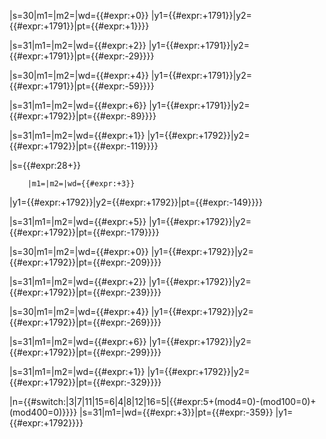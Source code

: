 {{Republican Calendar/month|tD={{{tD|9:99:99}}}|t={{{t|23:59:59}}}|y={{{y|1}}}|m=1|dc=1|md={{#expr:{{{md|21}}}+0}}
|s=30|m1={{GregMonthName| 9}}|m2={{GregMonthName|10}}|wd={{#expr:{{{wd|6}}}+0}}
|y1={{#expr:{{{y|1}}}+1791}}|y2={{#expr:{{{y|1}}}+1791}}|pt={{#expr:{{{dnr|1}}}+1}}}}

{{Republican Calendar/month|tD={{{tD|9:99:99}}}|t={{{t|23:59:59}}}|y={{{y|1}}}|m=2|dc=4|md={{#expr:{{{md|21}}}+0}}
|s=31|m1={{GregMonthName|10}}|m2={{GregMonthName|11}}|wd={{#expr:{{{wd|6}}}+2}}
|y1={{#expr:{{{y|1}}}+1791}}|y2={{#expr:{{{y|1}}}+1791}}|pt={{#expr:{{{dnr|1}}}-29}}}}

{{Republican Calendar/month|tD={{{tD|9:99:99}}}|t={{{t|23:59:59}}}|y={{{y|1}}}|m=3|dc=7|md={{#expr:{{{md|21}}}-1}}
|s=30|m1={{GregMonthName|11}}|m2={{GregMonthName|0}}|wd={{#expr:{{{wd|6}}}+4}}
|y1={{#expr:{{{y|1}}}+1791}}|y2={{#expr:{{{y|1}}}+1791}}|pt={{#expr:{{{dnr|1}}}-59}}}}

{{Republican Calendar/month|tD={{{tD|9:99:99}}}|t={{{t|23:59:59}}}|y={{{y|1}}}|m=4|dc=10|md={{#expr:{{{md|21}}}-1}}
|s=31|m1={{GregMonthName| 0}}|m2={{GregMonthName|1}}|wd={{#expr:{{{wd|6}}}+6}}
|y1={{#expr:{{{y|1}}}+1791}}|y2={{#expr:{{{y|1}}}+1792}}|pt={{#expr:{{{dnr|1}}}-89}}}}

{{Republican Calendar/month|tD={{{tD|9:99:99}}}|t={{{t|23:59:59}}}|y={{{y|1}}}|m=5|dc=13|md={{#expr:{{{md|21}}}-2}}
|s=31|m1={{GregMonthName|1}}|m2={{GregMonthName|2}}|wd={{#expr:{{{wd|6}}}+1}}
|y1={{#expr:{{{y|1}}}+1792}}|y2={{#expr:{{{y|1}}}+1792}}|pt={{#expr:{{{dnr|1}}}-119}}}}

{{Republican Calendar/month|tD={{{tD|9:99:99}}}|t={{{t|23:59:59}}}|y={{{y|1}}}|m=6|dc=16|md={{#expr:{{{md|21}}}-3}}
|s={{#expr:28+{{{sj|1}}}}}
     |m1={{GregMonthName|2}}|m2={{GregMonthName|3}}|wd={{#expr:{{{wd|6}}}+3}}
|y1={{#expr:{{{y|1}}}+1792}}|y2={{#expr:{{{y|1}}}+1792}}|pt={{#expr:{{{dnr|1}}}-149}}}}

{{Republican Calendar/month|tD={{{tD|9:99:99}}}|t={{{t|23:59:59}}}|y={{{y|1}}}|m=7|dc=19|md={{#expr:{{{md|21}}}-{{{sj|1}}}-1}}
|s=31|m1={{GregMonthName|3}}|m2={{GregMonthName|4}}|wd={{#expr:{{{wd|6}}}+5}}
|y1={{#expr:{{{y|1}}}+1792}}|y2={{#expr:{{{y|1}}}+1792}}|pt={{#expr:{{{dnr|1}}}-179}}}}

{{Republican Calendar/month|tD={{{tD|9:99:99}}}|t={{{t|23:59:59}}}|y={{{y|1}}}|m=8|dc=22|md={{#expr:{{{md|21}}}-{{{sj|1}}}-2}}
|s=30|m1={{GregMonthName|4}}|m2={{GregMonthName|5}}|wd={{#expr:{{{wd|6}}}+0}}
|y1={{#expr:{{{y|1}}}+1792}}|y2={{#expr:{{{y|1}}}+1792}}|pt={{#expr:{{{dnr|1}}}-209}}}}

{{Republican Calendar/month|tD={{{tD|9:99:99}}}|t={{{t|23:59:59}}}|y={{{y|1}}}|m=9|dc=25|md={{#expr:{{{md|21}}}-{{{sj|1}}}-2}}
|s=31|m1={{GregMonthName|5}}|m2={{GregMonthName|6}}|wd={{#expr:{{{wd|6}}}+2}}
|y1={{#expr:{{{y|1}}}+1792}}|y2={{#expr:{{{y|1}}}+1792}}|pt={{#expr:{{{dnr|1}}}-239}}}}

{{Republican Calendar/month|tD={{{tD|9:99:99}}}|t={{{t|23:59:59}}}|y={{{y|1}}}|m=10|dc=28|md={{#expr:{{{md|21}}}-{{{sj|1}}}-3}}
|s=30|m1={{GregMonthName|6}}|m2={{GregMonthName|7}}|wd={{#expr:{{{wd|6}}}+4}}
|y1={{#expr:{{{y|1}}}+1792}}|y2={{#expr:{{{y|1}}}+1792}}|pt={{#expr:{{{dnr|1}}}-269}}}}

{{Republican Calendar/month|tD={{{tD|9:99:99}}}|t={{{t|23:59:59}}}|y={{{y|1}}}|m=11|dc=31|md={{#expr:{{{md|21}}}-{{{sj|1}}}-3}}
|s=31|m1={{GregMonthName|7}}|m2={{GregMonthName|8}}|wd={{#expr:{{{wd|6}}}+6}}
|y1={{#expr:{{{y|1}}}+1792}}|y2={{#expr:{{{y|1}}}+1792}}|pt={{#expr:{{{dnr|1}}}-299}}}}

{{Republican Calendar/month|tD={{{tD|9:99:99}}}|t={{{t|23:59:59}}}|y={{{y|1}}}|m=12|dc=34|md={{#expr:{{{md|21}}}-{{{sj|1}}}-4}}
|s=31|m1={{GregMonthName|8}}|m2={{GregMonthName|9}}|wd={{#expr:{{{wd|6}}}+1}}
|y1={{#expr:{{{y|1}}}+1792}}|y2={{#expr:{{{y|1}}}+1792}}|pt={{#expr:{{{dnr|1}}}-329}}}}

{{JoursComplement|tD={{{tD|9:99:99}}}|t={{{t|23:59:59}}}|y={{{y|1}}}|md={{#expr:{{{md|21}}}-{{{sj|1}}}-5}}
|n={{#switch:{{{y|1}}}|3|7|11|15=6|4|8|12|16=5|{{#expr:5+({{{y|1}}}mod4=0)-({{{y|1}}}mod100=0)+({{{y|1}}}mod400=0)}}}}
|s=31|m1={{GregMonthName|9}}|wd={{#expr:{{{wd|6}}}+3}}|pt={{#expr:{{{dnr|1}}}-359}}
|y1={{#expr:{{{y|1}}}+1792}}}}<noinclude>{{doc|content=

[[Category:法國共和曆模板|{{PAGENAME}}]]
}}</noinclude>